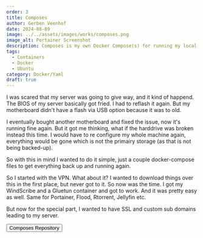 ```yaml
---
order: 3
title: Composes
author: Gerben Veenhof
date: 2024-08-09
image: ../../assets/images/works/composes.png
image_alt: Portainer Screenshot
description: Composes is my own Docker Compose(s) for running my local server. This is my first attempt at automating the setup of my server.
tags:
  - Containers
  - Docker
  - Ubuntu
category: Docker/Yaml
draft: true
---
```



I was scared that my server was going to give way, and it kind of happend. The BIOS of my server basically got fried. I had to reflash it again.
But my motherboard didn't have a flash via USB option because it was to old.

I eventually bought another motherboard and fixed the issue, now it's running fine again.
But it got me thinking, what if the harddrive was broken instead this time.
I would have to re configure my whole machine again, everything would be gone which is not the primairy storage (as that is not being backed-up).

So with this in mind I wanted to do it simple, just a couple docker-compose files to get everything back up and running again.

So I started with the VPN. What about it? I wanted to download things over this in the first place, but never got to it. So now was the time.
I got my WindScribe and a Gluetun container and got to work. And it was pretty easy as well.
Same for Portainer, Flood, Rtorrent, Jellyfin etc.

But now for the special part, I wanted to have SSL and custom sub domains leading to my server.

<FlexCenter>
  <Button href="https://github.com/nlxdodge/composes" icon="mdi:github">
    Composes Repository
  </Button>
</FlexCenter>
